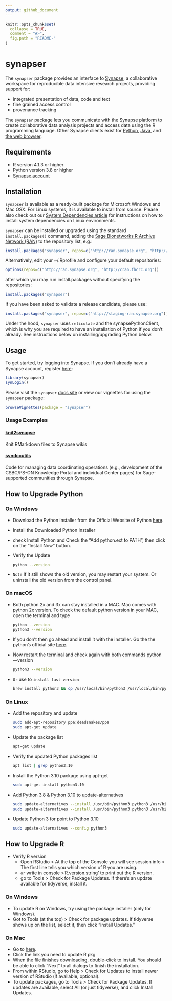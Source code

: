 ```yaml
---
output: github_document
---
```



```r
knitr::opts_chunk$set(
  collapse = TRUE,
  comment = "#>",
  fig.path = "README-"
)
```

# synapser

The `synapser` package provides an interface to
[Synapse](http://www.synapse.org), a collaborative workspace for
reproducible data intensive research projects, providing support for:

* integrated presentation of data, code and text
* fine grained access control
* provenance tracking

The `synapser` package lets you communicate with the Synapse platform to
create collaborative data analysis projects and access data using the R
programming language. Other Synapse clients exist for
[Python](https://python-docs.synapse.org/build/html/index.html),
[Java](https://github.com/Sage-Bionetworks/Synapse-Repository-Services/tree/develop),
and [the web browser](https://www.synapse.org).

## Requirements

- R version 4.1.3 or higher
- Python version 3.8 or higher
- [Synapse account](https://www.synapse.org/#!RegisterAccount:0)

## Installation

`synapser` is available as a ready-built package for Microsoft Windows
and Mac OSX. For Linux systems, it is available to install from source.
Please also check out our [System Dependencies
article](https://r-docs.synapse.org/articles/systemDependencies.html) for instructions on how to
install system dependencies on Linux environments.

`synapser` can be installed or upgraded using the standard `install.packages()` command,
adding the [Sage Bionetworks R Archive Network (RAN)](http://ran.synapse.org/) to the
repository list, e.g.:

```r
install.packages("synapser", repos=c("http://ran.synapse.org", "http://cran.fhcrc.org"))
```

Alternatively, edit your ~/.Rprofile and configure your default repositories:

```r
options(repos=c("http://ran.synapse.org", "http://cran.fhcrc.org"))
```

after which you may run install.packages without specifying the repositories:

```r
install.packages("synapser")
```

If you have been asked to validate a release candidate, please use:

```r
install.packages("synapser", repos=c("http://staging-ran.synapse.org"))
```

Under the hood, `synapser` uses `reticulate` and the synapsePythonClient, which
is why you are required to have an installation of Python if you don't already.
See instructions below on installing/upgrading Python below.

## Usage

To get started, try logging into Synapse. If you don’t already have a
Synapse account, register [here](https://www.synapse.org/register):

```r
library(synapser)
synLogin()
```

Please visit the `synapser` [docs site](https://r-docs.synapse.org/) or view our vignettes for using the `synapser` package:

```r
browseVignettes(package = "synapser")
```

### Usage Examples

#### [knit2synapse](https://github.com/Sage-Bionetworks/knit2synapse)

Knit RMarkdown files to Synapse wikis

#### [syndccutils](https://github.com/Sage-Bionetworks/syndccutils)

Code for managing data coordinating operations (e.g., development of the CSBC/PS-ON Knowledge Portal and individual Center pages) for Sage-supported communities through Synapse.

## How to Upgrade Python

### On Windows

- Download the Python installer from the Official Website of Python
[here](https://www.python.org/downloads/windows/).
- Install the Downloaded Python Installer
- check Install Python and Check the “Add python.ext to PATH”, then click on the “Install Now” button.
- Verify the Update

  ```bash
  python --version
  ```

- `Note` If it still shows the old version, you may restart your system. Or uninstall the old version from the control panel.

### On macOS

- Both python 2x and 3x can stay installed in a MAC. Mac comes with python 2x version. To check the default python version in your MAC, open the terminal and type

  ```bash
  python --version
  python3 --version
  ```

- If you don't then go ahead and install it with the installer. Go the the python's official site
[here](https://www.python.org/downloads/mac-osx/).

- Now restart the terminal and check again with both commands python —version

  ```bash
  python3 --version
  ```

- `Or` use to `install last version`

  ```bash
  brew install python3 && cp /usr/local/bin/python3 /usr/local/bin/python
  ```

### On Linux

- Add the repository and update

  ```bash
  sudo add-apt-repository ppa:deadsnakes/ppa
  sudo apt-get update
  ```

- Update the package list

  ```bash
  apt-get update
  ```

- Verify the updated Python packages list

    ```bash
    apt list | grep python3.10
    ```

- Install the Python 3.10 package using apt-get

    ```bash
    sudo apt-get install python3.10
    ```

- Add Python 3.8 & Python 3.10 to update-alternatives

  ```bash
  sudo update-alternatives --install /usr/bin/python3 python3 /usr/bin/python3.8 1
  sudo update-alternatives --install /usr/bin/python3 python3 /usr/bin/python3.10 2
  ```

- Update Python 3 for point to Python 3.10

  ```bash
  sudo update-alternatives --config python3
  ```

## How to Upgrade R

- Verify R version
  - Open RStudio > At the top of the Console you will see session info > The first line tells you which version of R you are using.
  - `or` write in console >'R.version.string' to print out the R version.
  - go to Tools > Check for Package Updates. If there's an update available for tidyverse, install it.

### On Windows

- To update R on Windows, try using the package installer (only for Windows).
- Got to Tools (at the top) > Check for package updates. If tidyverse shows up on the list, select it, then click “Install Updates.”

### On Mac

- Go to
[here](https://cloud.r-project.org/bin/macosx/).
- Click the link you need to update R pkg
- When the file finishes downloading, double-click to install. You should be able to click “Next” to all dialogs to finish the installation.
- From within RStudio, go to Help > Check for Updates to install newer version of RStudio (if available, optional).
- To update packages, go to Tools > Check for Package Updates. If updates are available, select All (or just tidyverse), and click Install Updates.
